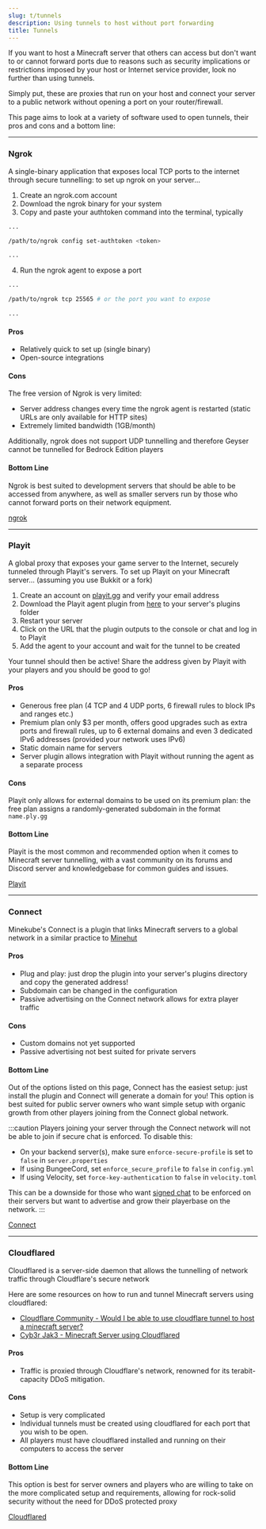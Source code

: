 ```yaml
---
slug: t/tunnels
description: Using tunnels to host without port forwarding
title: Tunnels
---
```


If you want to host a Minecraft server that others can access but don't want to or cannot forward ports due to reasons such as security implications or restrictions imposed by your host or Internet service provider, look no further than using tunnels.

Simply put, these are proxies that run on your host and connect your server to a public network without opening a port on your router/firewall.

This page aims to look at a variety of software used to open tunnels, their pros and cons and a bottom line:

* * *

### Ngrok

A single-binary application that exposes local TCP ports to the internet through secure tunnelling: to set up ngrok on your server...

1.  Create an ngrok.com account
2.  Download the ngrok binary for your system
3.  Copy and paste your authtoken command into the terminal, typically

```bash
...

/path/to/ngrok config set-authtoken <token>

...
```

4.  Run the ngrok agent to expose a port

```bash
...

/path/to/ngrok tcp 25565 # or the port you want to expose

...
```

#### Pros

-   Relatively quick to set up (single binary)
-   Open-source integrations

#### Cons

The free version of Ngrok is very limited:

-   Server address changes every time the ngrok agent is restarted (static URLs are only available for HTTP sites)
-   Extremely limited bandwidth (1GB/month)

Additionally, ngrok does not support UDP tunnelling and therefore Geyser cannot be tunnelled for Bedrock Edition players

#### Bottom Line

Ngrok is best suited to development servers that should be able to be accessed from anywhere, as well as smaller servers run by those who cannot forward ports on their network equipment.

[ngrok](https://ngrok.com)

* * *

### Playit

A global proxy that exposes your game server to the Internet, securely tunneled through Playit's servers. To set up Playit on your Minecraft server... (assuming you use Bukkit or a fork)

1.  Create an account on [playit.gg](https://playit.gg) and verify your email address
2.  Download the Playit agent plugin from [here](https://playit.gg/download/plugins) to your server's plugins folder
3.  Restart your server
4.  Click on the URL that the plugin outputs to the console or chat and log in to Playit
5.  Add the agent to your account and wait for the tunnel to be created

Your tunnel should then be active! Share the address given by Playit with your players and you should be good to go!

#### Pros

-   Generous free plan (4 TCP and 4 UDP ports, 6 firewall rules to block IPs and ranges etc.)
-   Premium plan only $3 per month, offers good upgrades such as extra ports and firewall rules, up to 6 external domains and even 3 dedicated IPv6 addresses (provided your network uses IPv6)
-   Static domain name for servers
-   Server plugin allows integration with Playit without running the agent as a separate process

#### Cons

Playit only allows for external domains to be used on its premium plan: the free plan assigns a randomly-generated subdomain in the format `name.ply.gg`

#### Bottom Line

Playit is the most common and recommended option when it comes to Minecraft server tunnelling, with a vast community on its forums and Discord server and knowledgebase for common guides and issues.

[Playit](https://playit.gg)

* * *

### Connect

Minekube's Connect is a plugin that links Minecraft servers to a global network in a similar practice to [Minehut](https://minehut.com)

#### Pros

-   Plug and play: just drop the plugin into your server's plugins directory and copy the generated address!
-   Subdomain can be changed in the configuration
-   Passive advertising on the Connect network allows for extra player traffic

#### Cons

-   Custom domains not yet supported
-   Passive advertising not best suited for private servers

#### Bottom Line

Out of the options listed on this page, Connect has the easiest setup: just install the plugin and Connect will generate a domain for you!
This option is best suited for public server owners who want simple setup with organic growth from other players joining from the Connect global network.

:::caution
Players joining your server through the Connect network will not be able to join if secure chat is enforced. To disable this:

-   On your backend server(s), make sure `enforce-secure-profile` is set to `false` in `server.properties`   
-   If using BungeeCord, set `enforce_secure_profile` to `false` in `config.yml`
-   If using Velocity, set `force-key-authentication` to `false` in `velocity.toml`

This can be a downside for those who want [signed chat](/t/signed-chat) to be enforced on their servers but want to advertise and grow their playerbase on the network.
:::

[Connect](https://connect.minekube.com/)

* * *

### Cloudflared

Cloudflared is a server-side daemon that allows the tunnelling of network traffic through Cloudflare's secure network

Here are some resources on how to run and tunnel Minecraft servers using cloudflared:

-   [Cloudflare Community - Would I be able to use cloudflare tunnel to host a minecraft server?](https://community.cloudflare.com/t/would-i-be-able-to-use-cloudflare-tunnel-to-host-a-minecraft-server/383942)
-   [Cyb3r Jak3 - Minecraft Server using Cloudflared](https://blog.cyberjake.xyz/post/2022-03-26-cloudflared-minecraft/)

#### Pros

-   Traffic is proxied through Cloudflare's network, renowned for its terabit-capacity DDoS mitigation.

#### Cons

-   Setup is very complicated
-   Individual tunnels must be created using cloudflared for each port that you wish to be open.
-   All players must have cloudflared installed and running on their computers to access the server

#### Bottom Line

This option is best for server owners and players who are willing to take on the more complicated setup and requirements, allowing for rock-solid security without the need for DDoS protected proxy

[Cloudflared](https://developers.cloudflare.com/cloudflare-one/connections/connect-networks/downloads/)
